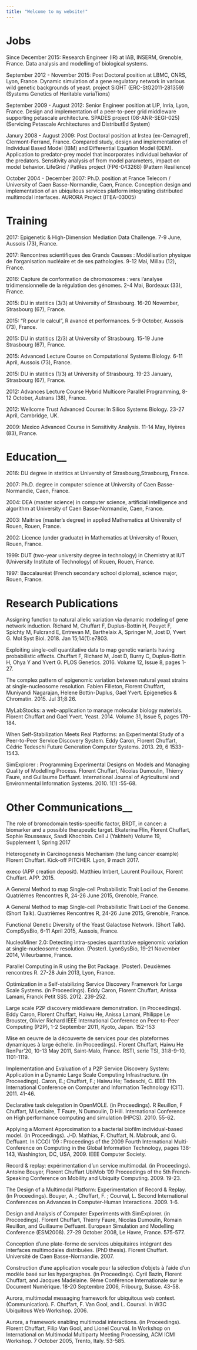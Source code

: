 ```yaml
---
title: "Welcome to my website!"
---
```




# Jobs

Since December 2015: Research Engineer (IR) at IAB, INSERM, Grenoble, France. Data analysis and modelling of biological systems.

September 2012 - November 2015: Post Doctoral position at LBMC, CNRS, Lyon, France. Dynamic simulation of a gene regulatory network in various wild genetic backgrounds of yeast. project SiGHT (ERC-StG2011-281359) (Systems Genetics of Heritable variaTions)

September 2009 - August 2012: Senior Engineer position at LIP, Inria, Lyon, France. Design and implementation of a peer-to-peer grid middleware supporting petascale architecture. SPADES project (08-ANR-SEGI-025) (Servicing Petascale Architectures and DistributEd System)

Janury 2008 - August 2009: Post Doctoral position at Irstea (ex-Cemagref), Clermont-Ferrand, France. Compared study, design and implementation of Individual Based Model (IBM) and Differential Equation Model (DEM). Application to predator-prey model that incorporates individual behavior of the predators. Sensitivity analysis of from model parameters, impact on model behavior. LifeGrid / PatRes project (FP6-043268) (Pattern Resilience)

October 2004 - December 2007: Ph.D. position at France Telecom / University of Caen Basse-Normandie, Caen, France. Conception design and implementation of an ubiquitous services platform integrating distributed multimodal interfaces. AURORA Project (ITEA-03005)

# Training

2017: Epigenetic & High-Dimension Mediation Data Challenge. 7-9 June, Aussois (73), France.

2017: Rencontres scientifiques des Grands Causses : Modélisation physique de l'organisation nucléaire et de ses pathologies. 9-12 Mai, Millau (12), France.

2016: Capture de conformation de chromosomes : vers l'analyse tridimensionnelle de la régulation des génomes. 2-4 Mai, Bordeaux (33), France.

2015: DU in statitics (3/3) at University of Strasbourg. 16-20 November, Strasbourg (67), France.

2015: "R pour le calcul", R avancé et performances. 5-9 October, Aussois (73), France.

2015: DU in statitics (2/3) at University of Strasbourg. 15-19 June Strasbourg (67), France.

2015: Advanced Lecture Course on Computational Systems Biology. 6-11 April, Aussois (73), France.

2015: DU in statitics (1/3) at University of Strasbourg. 19-23 January, Strasbourg (67), France.

2012: Advances Lecture Course Hybrid Multicore Parallel Programming, 8-12 October, Autrans (38), France.

2012: Wellcome Trust Advanced Course: In Silico Systems Biology. 23-27 April, Cambridge, UK.

2009: Mexico Advanced Course in Sensitivity Analysis. 11-14 May, Hyères (83), France.

# Education__

2016: DU degree in statitics at University of Strasbourg,Strasbourg, France.

2007: Ph.D. degree in computer science at University of Caen Basse-Normandie, Caen, France.

2004: DEA (master science) in computer science, artificial intelligence and algorithm at University of Caen Basse-Normandie, Caen, France.

2003: Maitrise (master's degree) in applied Mathematics at University of Rouen, Rouen, France.

2002: Licence (under graduate) in Mathematics at University of Rouen, Rouen, France.

1999: DUT (two-year university degree in technology) in Chemistry at IUT (University Institute of Technology) of Rouen, Rouen, France.

1997: Baccalauréat (French secondary school diploma), science major, Rouen, France.

# Research Publications

Assigning function to natural allelic variation via dynamic modeling of gene network induction. Richard M, Chuffart F, Duplus-Bottin H, Pouyet F, Spichty M, Fulcrand E, Entrevan M, Barthelaix A, Springer M, Jost D, Yvert G. Mol Syst Biol. 2018. Jan 15;14(1):e7803.

Exploiting single-cell quantitative data to map genetic variants having probabilistic effects. Chuffart F, Richard M, Jost D, Burny C, Duplus-Bottin H, Ohya Y and Yvert G. PLOS Genetics. 2016. Volume 12, Issue 8, pages 1-27.

The complex pattern of epigenomic variation between natural yeast strains at single-nucleosome resolution. Fabien Filleton, Florent Chuffart, Muniyandi Nagarajan, Helene Bottin-Duplus, Gael Yvert. Epigenetics & Chromatin. 2015. Jul 31;8:26.

MyLabStocks: a web-application to manage molecular biology materials. Florent Chuffart and Gael Yvert. Yeast. 2014. Volume 31, Issue 5, pages 179-184.

When Self-Stabilization Meets Real Platforms: an Experimental Study of a Peer-to-Peer Service Discovery System. Eddy Caron, Florent Chuffart, Cédric Tedeschi Future Generation Computer Systems. 2013. 29, 6 1533-1543.

SimExplorer : Programming Experimental Designs on Models and Managing Quality of Modelling Process. Florent Chuffart, Nicolas Dumoulin, Thierry Faure, and Guillaume Deffuant. International Journal of Agricultural and Environmental Information Systems. 2010. 1(1) :55-68.

# Other Communications__

The role of bromodomain testis-specific factor, BRDT, in cancer: a biomarker and a possible therapeutic target. Ekaterina Flin, Florent Chuffart, Sophie Rousseaux, Saadi Khochbin. Cell J (Yakhteh) Volume 19, Supplement 1, Spring 2017

Heterogenety in Carcinogenesis Mechanism (the lung cancer example) Florent Chuffart. Kick-off PITCHER. Lyon, 9 mach 2017.

execo (APP creation deposit). Matthieu Imbert, Laurent Pouilloux, Florent Chuffart. APP. 2015.

A General Method to map Single-cell Probabilistic Trait Loci of the Genome. Quatrièmes Rencontres R, 24-26 June 2015, Grenoble, France.

A General Method to map Single-cell Probabilistic Trait Loci of the Genome. (Short Talk). Quatrièmes Rencontres R, 24-26 June 2015, Grenoble, France.

Functional Genetic Diversity of the Yeast Galactose Network. (Short Talk). CompSysBio, 6-11 April 2015, Aussois, France.

NucleoMiner 2.0: Detecting intra-species quantitative epigenomic variation at single-nucleosome resolution. (Poster). LyonSysBio, 19-21 November 2014, Villeurbanne, France.

Parallel Computing in R using the Bot Package. (Poster). Deuxièmes rencontres R. 27-28 Juin 2013, Lyon, France.

Optimization in a Self-stabilizing Service Discovery Framework for Large Scale Systems. (in Proceedings). Eddy Caron, Florent Chuffart, Anissa Lamani, Franck Petit SSS. 2012. 239-252.

Large scale P2P discovery middleware demonstration. (in Proceedings). Eddy Caron, Florent Chuffart, Haiwu He, Anissa Lamani, Philippe Le Brouster, Olivier Richard IEEE International Conference on Peer-to-Peer Computing (P2P), 1-2 September 2011, Kyoto, Japan. 152-153

Mise en oeuvre de la découverte de services pour des plateformes dynamiques à large échelle. (in Proceedings). Florent Chuffart, Haiwu He RenPar'20, 10-13 May 2011, Saint-Malo, France. RSTI, serie TSI, 31:8-9-10, 1101-1119.

Implementation and Evaluation of a P2P Service Discovery System: Application in a Dynamic Large Scale Computing Infrastructure. (in Proceedings). Caron, E.; Chuffart, F.; Haiwu He; Tedeschi, C. IEEE 11th International Conference on Computer and Information Technology (CIT). 2011. 41-46.

Declarative task delegation in OpenMOLE. (in Proceedings). R Reuillon, F Chuffart, M Leclaire, T Faure, N Dumoulin, D Hill. International Conference on High performance computing and simulation (HPCS). 2010. 55-62.

Applying a Moment Approximation to a bacterial biofilm individual-based model. (in Proceedings). J-D. Mathias, F. Chuffart, N. Mabrouk, and G. Deffuant. In ICCGI '09 : Proceedings of the 2009 Fourth International Multi-Conference on Computing in the Global Information Technology, pages 138-143, Washington, DC, USA, 2009. IEEE Computer Society.

Record & replay: expérimentation d'un service multimodal. (in Proceedings). Antoine Bouyer, Florent Chuffart UbiMob '09 Proceedings of the 5th French-Speaking Conference on Mobility and Ubiquity Computing. 2009. 19-23.

The Design of a Multimodal Platform: Experimentation of Record & Replay. (in Proceedings). Bouyer, A. ; Chuffart, F. ; Courval, L. Second International Conferences on Advances in Computer-Human Interactions. 2009. 1-6.

Design and Analysis of Computer Experiments with SimExplorer. (in Proceedings). Florent Chuffart, Thierry Faure, Nicolas Dumoulin, Romain Reuillon, and Guillaume Deffuant. European Simulation and Modelling Conference (ESM2008). 27-29 October 2008, Le Havre, France. 575-577.

Conception d'une plate-forme de services ubiquitaires intégrant des interfaces multimodales distribuées. (PhD thesis). Florent Chuffart. Université de Caen Basse-Normandie. 2007.

Construction d'une application vocale pour la sélection d'objets à l'aide d'un modèle basé sur les hypergraphes. (in Proceedings). Cyril Bazin, Florent Chuffart, and Jacques Madelaine. 9ème Conférence Internationale sur le Document Numérique. 18-20 Septembre 2006, Fribourg, Suisse. 43-58.

Aurora, multimodal messaging framework for ubiquitous web context. (Communication). F. Chuffart, F. Van Gool, and L. Courval. In W3C Ubiquitous Web Workshop. 2006.

Aurora, a framework enabling multimodal interactions. (in Proceedings). Florent Chuffart, Filip Van Gool, and Lionel Courval. In Workshop on International on Multimodal Multiparty Meeting Processing, ACM ICMI Workshop. 7 October 2005, Trento, Italy. 53-585.